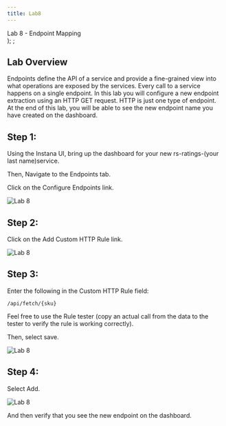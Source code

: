 ```yaml
---
title: Lab8
---
```

  <span>
    Lab 8 - Endpoint Mapping <br />
  </span>
);
;

## Lab Overview

Endpoints define the API of a service and provide a fine-grained view into what operations are exposed by the services. Every call to a service happens on a single endpoint. In this lab you will configure a new endpoint extraction using an HTTP GET request. HTTP is just one type of endpoint. At the end of this lab, you will be able to see the new endpoint name you have created on the dashboard.

## Step 1:

Using the Instana UI, bring up the dashboard for your new rs-ratings-(your last name)service.

Then, Navigate to the Endpoints tab.

Click on the Configure Endpoints link.

![Lab 8](images/lab8.1.png)

## Step 2:

Click on the Add Custom HTTP Rule link.

![Lab 8](images/lab8.2.png)

## Step 3:

Enter the following in the Custom HTTP Rule field:

```
/api/fetch/{sku}
```

Feel free to use the Rule tester (copy an actual call from the data to the tester to verify the rule is working correctly).

Then, select save.

![Lab 8](images/lab8.3.png)

## Step 4:

Select Add.

![Lab 8](images/lab8.4.png)

And then verify that you see the new endpoint on the dashboard.
